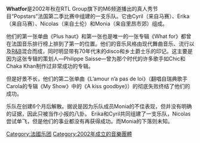 {{Unreferenced|time=2021-08-31T05:30:28+00:00}}
'''Whatfor'''是2002年秋在RTL Group旗下的M6频道播出的真人秀节目“Popstars”法国第二季比赛中组建的一支乐队。它由Cyril（来自马赛）、Erika（来自马赛）、Nicolas（来自土伦）和Monia（来自里昂市郊）组成。

他们的第一张单曲《Plus haut》和第一张也是唯一的一张专辑《What for》都曾在法国音乐排行榜上排到了第一的位置。他们的音乐风格由现代舞曲音乐、流行以及[[R&B|R&B]]混合而成，同时明显带有70年代末的disco和乡土爵士乐的印记。这主要是因为这张专辑的策划人—Philippe Saisse—曾为那个时代的许多歌手如Chic和Chaka Khan制作过非常成功的专辑。

但是好景不长，他们的第二张单曲《L’amour n’a pas de loi》（翻唱自瑞典歌手Carola的专辑《My Show》中的《A kiss goodbye》）的彻底失败终结了他们的成功。

乐队在创建6个月后解散。据说是因为乐队成员Monia的不佳表现，但并没有明确的证据，因此只被当作小报的八卦。
Erika和Cyril共同组建了一支乐队，Nicolas尝试单飞，但是他们的事业都没有再获得成功。而Monia的下落则未知。

{{Authority control}}
{{band-stub}}
[[Category:法國乐团|Category:法國乐团]]
[[Category:2002年成立的音樂團體|Category:2002年成立的音樂團體]]